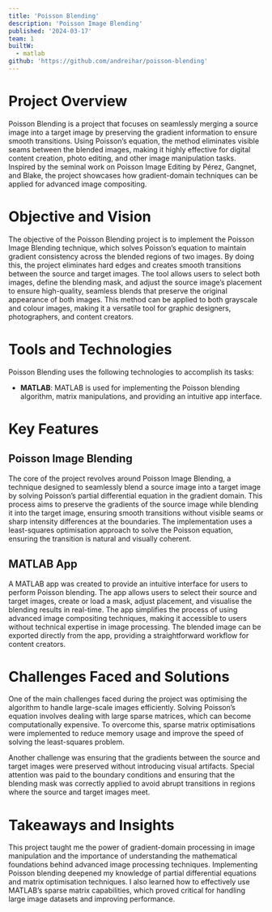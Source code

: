 ```yaml
---
title: 'Poisson Blending'
description: 'Poisson Image Blending'
published: '2024-03-17'
team: 1
builtW:
  - matlab
github: 'https://github.com/andreihar/poisson-blending'
---
```


# Project Overview

Poisson Blending is a project that focuses on seamlessly merging a source image into a target image by preserving the gradient information to ensure smooth transitions. Using Poisson’s equation, the method eliminates visible seams between the blended images, making it highly effective for digital content creation, photo editing, and other image manipulation tasks. Inspired by the seminal work on Poisson Image Editing by Pérez, Gangnet, and Blake, the project showcases how gradient-domain techniques can be applied for advanced image compositing.

# Objective and Vision

The objective of the Poisson Blending project is to implement the Poisson Image Blending technique, which solves Poisson’s equation to maintain gradient consistency across the blended regions of two images. By doing this, the project eliminates hard edges and creates smooth transitions between the source and target images. The tool allows users to select both images, define the blending mask, and adjust the source image’s placement to ensure high-quality, seamless blends that preserve the original appearance of both images. This method can be applied to both grayscale and colour images, making it a versatile tool for graphic designers, photographers, and content creators.

# Tools and Technologies

Poisson Blending uses the following technologies to accomplish its tasks:

- **MATLAB**: MATLAB is used for implementing the Poisson blending algorithm, matrix manipulations, and providing an intuitive app interface.

# Key Features

## Poisson Image Blending

The core of the project revolves around Poisson Image Blending, a technique designed to seamlessly blend a source image into a target image by solving Poisson’s partial differential equation in the gradient domain. This process aims to preserve the gradients of the source image while blending it into the target image, ensuring smooth transitions without visible seams or sharp intensity differences at the boundaries. The implementation uses a least-squares optimisation approach to solve the Poisson equation, ensuring the transition is natural and visually coherent.

## MATLAB App

A MATLAB app was created to provide an intuitive interface for users to perform Poisson blending. The app allows users to select their source and target images, create or load a mask, adjust placement, and visualise the blending results in real-time. The app simplifies the process of using advanced image compositing techniques, making it accessible to users without technical expertise in image processing. The blended image can be exported directly from the app, providing a straightforward workflow for content creators.

# Challenges Faced and Solutions

One of the main challenges faced during the project was optimising the algorithm to handle large-scale images efficiently. Solving Poisson’s equation involves dealing with large sparse matrices, which can become computationally expensive. To overcome this, sparse matrix optimisations were implemented to reduce memory usage and improve the speed of solving the least-squares problem.

Another challenge was ensuring that the gradients between the source and target images were preserved without introducing visual artifacts. Special attention was paid to the boundary conditions and ensuring that the blending mask was correctly applied to avoid abrupt transitions in regions where the source and target images meet.

# Takeaways and Insights

This project taught me the power of gradient-domain processing in image manipulation and the importance of understanding the mathematical foundations behind advanced image processing techniques. Implementing Poisson blending deepened my knowledge of partial differential equations and matrix optimisation techniques. I also learned how to effectively use MATLAB’s sparse matrix capabilities, which proved critical for handling large image datasets and improving performance.